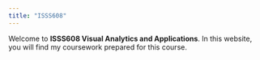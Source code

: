 ```yaml
---
title: "ISSS608"
---
```


Welcome to **ISSS608 Visual Analytics and Applications**. In this website, you will find my coursework prepared for this course.
